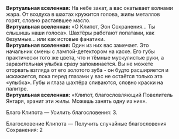 {{Диалог Начало}}
:'''Виртуальная вселенная:''' На небе закат, а вас окатывает волнами жара. От воздуха в шахтах кружится голова, жилы металлов горят, словно растаявшее масло.
:'''Виртуальная вселенная:''' «О Клипот, Эон Сохранения... Ты слышишь наши голоса». Шахтёры работают лопатами, как безумные... или как истовые фанатики.
:'''Виртуальная вселенная:''' Один из них вас замечает. Это начальник смены с лампой-детектором на каске. Его губы практически того же цвета, что и тёмные мускулистые руки, а заразительная улыбка сразу запоминается. Вы не можете оторвать взгляда от его золотого зуба - он будто расширяется и искажается, пока перед глазами у вас не остаётся только эта «улыбка». Губы и глаза шахтёра сливаются, словно краски на палитре.
:'''Виртуальная вселенная:''' «Клипот, благословляющий Повелитель Янтаря, хранит эти жилы. Можешь занять одну из них».
:{{Диалог|Звезда}} Благо Клипота &mdash; Усилить благословения: 3.
:{{Диалог|Звезда}} Благословение Клипота &mdash; Получить случайные благословения Сохранения: 2
{{Диалог Конец}}